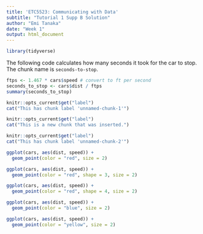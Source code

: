 ```yaml
---
title: 'ETC5523: Communicating with Data'
subtitle: "Tutorial 1 Supp B Solution"
author: "Emi Tanaka"
date: "Week 1"
output: html_document
---
```


```r
library(tidyverse)
```


The following code calculates how many seconds it took for the car to stop. The chunk name is `seconds-to-stop`.

```r
ftps <- 1.467 * cars$speed # convert to ft per second
seconds_to_stop <- cars$dist / ftps 
summary(seconds_to_stop)
```

```r
knitr::opts_current$get("label")
cat("This has chunk label 'unnamed-chunk-1'")
```

```r
knitr::opts_current$get("label")
cat("This is a new chunk that was inserted.")
```


```r
knitr::opts_current$get("label")
cat("This has chunk label 'unnamed-chunk-2'")
```

```r
ggplot(cars, aes(dist, speed)) + 
  geom_point(color = "red", size = 2)

ggplot(cars, aes(dist, speed)) + 
  geom_point(color = "red", shape = 3, size = 2)

ggplot(cars, aes(dist, speed)) + 
  geom_point(color = "red", shape = 4, size = 2)
```

```r
ggplot(cars, aes(dist, speed)) + 
  geom_point(color = "blue", size = 2)
```

```r
ggplot(cars, aes(dist, speed)) + 
  geom_point(color = "yellow", size = 2)
```
